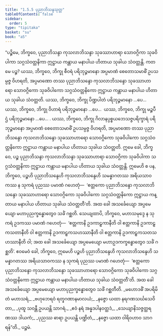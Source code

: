 ```yaml
---
title: "1.5.5 ပုညာဘိသန္ဒသုတ္တ"
tableOfContents: false
sidebar:
  order: 5
type: "tipitaka"
basket: "su"
book: "a5"
---
```



<DynamicBreadcrumb />

<Division number="45" book="a5" e="ch" v="16" p="45">

<Paragraph number="261" book="a5">
“ပဉ္စိမေ, ဘိက္ခဝေ, ပုညာဘိသန္ဒာ ကုသလာဘိသန္ဒာ သုခဿာဟာရာ သောဝဂ္ဂိကာ သုခဝိပါကာ သဂ္ဂသံဝတ္တနိကာ ဣဋ္ဌာယ ကန္တာယ မနာပါယ ဟိတာယ သုခါယ သံဝတ္တန္တိ.
</Paragraph>

<Paragraph number="262" book="a5">
ကတမေ ပဉ္စ? ယဿ, ဘိက္ခဝေ, ဘိက္ခု စီဝရံ ပရိဘုဉ္ဇမာနော အပ္ပမာဏံ စေတောသမာဓိံ ဥပသမ္ပဇ္ဇ ဝိဟရတိ, အပ္ပမာဏော တဿ ပုညာဘိသန္ဒော ကုသလာဘိသန္ဒော သုခဿာဟာရော သောဝဂ္ဂိကော သုခဝိပါကော သဂ္ဂသံဝတ္တနိကော ဣဋ္ဌာယ ကန္တာယ မနာပါယ ဟိတာယ သုခါယ သံဝတ္တတိ.
</Paragraph>

<Paragraph number="263" book="a5">
ယဿ, ဘိက္ခဝေ, ဘိက္ခု ပိဏ္ဍပါတံ ပရိဘုဉ္ဇမာနော …ပေ…  ယဿ, ဘိက္ခဝေ, ဘိက္ခု ဝိဟာရံ ပရိဘုဉ္ဇမာနော …ပေ…  ယဿ, ဘိက္ခဝေ, ဘိက္ခု မဉ္စပီဌံ ပရိဘုဉ္ဇမာနော …ပေ… .
</Paragraph>

<Paragraph number="264" book="a5">
ယဿ, ဘိက္ခဝေ, ဘိက္ခု ဂိလာနပ္ပစ္စယဘေသဇ္ဇပရိက္ခာရံ ပရိဘုဉ္ဇမာနော အပ္ပမာဏံ စေတောသမာဓိံ ဥပသမ္ပဇ္ဇ ဝိဟရတိ, အပ္ပမာဏော တဿ ပုညာဘိသန္ဒော ကုသလာဘိသန္ဒော သုခဿာဟာရော သောဝဂ္ဂိကော သုခဝိပါကော သဂ္ဂသံဝတ္တနိကော ဣဋ္ဌာယ ကန္တာယ မနာပါယ ဟိတာယ သုခါယ သံဝတ္တတိ. ဣမေ ခေါ, ဘိက္ခဝေ, ပဉ္စ ပုညာဘိသန္ဒာ ကုသလာဘိသန္ဒာ သုခဿာဟာရာ သောဝဂ္ဂိကာ သုခဝိပါကာ သဂ္ဂသံဝတ္တနိကာ ဣဋ္ဌာယ ကန္တာယ မနာပါယ ဟိတာယ သုခါယ သံဝတ္တန္တိ.
</Paragraph>

<Paragraph number="265" book="a5">
ဣမေဟိ စ ပန, ဘိက္ခဝေ, ပဉ္စဟိ ပုညာဘိသန္ဒေဟိ ကုသလာဘိသန္ဒေဟိ သမန္နာဂတဿ အရိယသာဝကဿ န သုကရံ ပုညဿ ပမာဏံ ဂဟေတုံ—  ‘ဧတ္တကော ပုညာဘိသန္ဒော ကုသလာဘိသန္ဒော သုခဿာဟာရော သောဝဂ္ဂိကော သုခဝိပါကော သဂ္ဂသံဝတ္တနိကော ဣဋ္ဌာယ ကန္တာယ မနာပါယ ဟိတာယ သုခါယ သံဝတ္တတီ’တိ. အထ ခေါ အသင်္ခေယျော အပ္ပမေယျော မဟာပုညက္ခန္ဓောတွေဝ သင်္ခံ ဂစ္ဆတိ.
</Paragraph>

<Paragraph number="266" book="a5">
သေယျထာပိ, ဘိက္ခဝေ, မဟာသမုဒ္ဒေ န သုကရံ ဥဒကဿ ပမာဏံ ဂဟေတုံ—  ‘ဧတ္တကာနိ ဥဒကာဠှကာနီတိ ဝါ ဧတ္တကာနိ ဥဒကာဠှကသတာနီတိ ဝါ ဧတ္တကာနိ ဥဒကာဠှကသဟဿာနီတိ ဝါ ဧတ္တကာနိ ဥဒကာဠှကသတသဟဿာနီတိ ဝါ; အထ ခေါ အသင်္ခေယျော အပ္ပမေယျော မဟာဥဒကက္ခန္ဓောတွေဝ သင်္ခံ ဂစ္ဆတိ’. ဧဝမေဝံ ခေါ, ဘိက္ခဝေ, ဣမေဟိ ပဉ္စဟိ ပုညာဘိသန္ဒေဟိ ကုသလာဘိသန္ဒေဟိ သမန္နာဂတဿ အရိယသာဝကဿ န သုကရံ ပုညဿ ပမာဏံ ဂဟေတုံ—  ‘ဧတ္တကော ပုညာဘိသန္ဒော ကုသလာဘိသန္ဒော သုခဿာဟာရော သောဝဂ္ဂိကော သုခဝိပါကော သဂ္ဂသံဝတ္တနိကော ဣဋ္ဌာယ ကန္တာယ မနာပါယ ဟိတာယ သုခါယ သံဝတ္တတီ’တိ. အထ ခေါ အသင်္ခေယျော အပ္ပမေယျော မဟာပုညက္ခန္ဓောတွေဝ သင်္ခံ ဂစ္ဆတီတိ.
</Paragraph>

<Paragraph number="267" type="verses" book="a5">
_မဟောဒဓိံ အပရိမိတံ မဟာသရံ,_  
_ဗဟုဘေရဝံ ရတ္နဂဏာနမာလယံ;_  
_နဇ္ဇော ယထာ နရဂဏသင်္ဃသေဝိတာ,_  
_ပုထူ သဝန္တီ ဥပယန္တိ သာဂရံ._  

</Paragraph>

<Paragraph number="268" type="verses" book="a5">
_ဧဝံ နရံ အန္နဒပါနဝတ္ထဒံ,_  
_သေယျာနိသဇ္ဇတ္ထရဏဿ ဒါယကံ;_  
_ပုညဿ ဓာရာ ဥပယန္တိ ပဏ္ဍိတံ,_  
_နဇ္ဇော ယထာ ဝါရိဝဟာဝ သာဂရန်”တိ._  


</Paragraph>
</Division>

<Paragraph number="269" type="center" book="a5">
ပဉ္စမံ.
</Paragraph>
